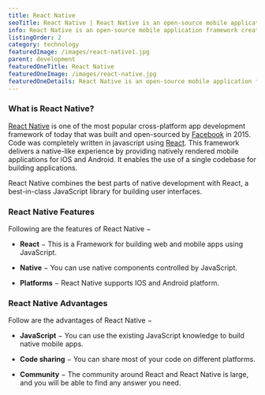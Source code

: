 ```yaml
---
title: React Native
seoTitle: React Native | React Native is an open-source mobile application framework.
info: React Native is an open-source mobile application framework created by Facebook, Inc. It is used to develop applications for Android, Android TV, iOS, macOS, tvOS, Web,           Windows and UWP by enabling developers to use React's framework along with native platform capabilities.
listingOrder: 2
category: technology
featuredImage: /images/react-native1.jpg
parent: development
featuredOneTitle: React Native
featuredOneImage: /images/react-native.jpg
featuredOneDetails: React Native is an open-source mobile application framework created by Facebook, Inc. It is used to develop applications for Android, Android TV, iOS, macOS,     tvOS, Web, Windows and UWP by enabling developers to use React's framework along with native platform capabilities.
---
```


### What is React Native?

[React Native](https://reactnative.dev/) is one of the most popular cross-platform app development framework of today that was built and open-sourced by [Facebook](https://www.facebook.com/) in 2015. Code was completely written in javascript using [React](https://reactjs.org/). This framework delivers a native-like experience by providing natively rendered mobile applications for iOS and Android. It enables the use of a single codebase for building applications.

React Native combines the best parts of native development with React, a best-in-class JavaScript library for building user interfaces.

### React Native Features

Following are the features of React Native −

- **React** − This is a Framework for building web and mobile apps using JavaScript.

- **Native** − You can use native components controlled by JavaScript.

- **Platforms** − React Native supports IOS and Android platform.

### React Native Advantages

Follow are the advantages of React Native −

- **JavaScript** − You can use the existing JavaScript knowledge to build native mobile apps.

- **Code sharing** − You can share most of your code on different platforms.

- **Community** − The community around React and React Native is large, and you will be able to find any answer you need.
